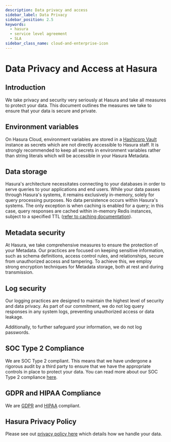 ```yaml
---
description: Data privacy and access
sidebar_label: Data Privacy
sidebar_position: 2.5
keywords:
  - hasura
  - service level agreement
  - SLA
sidebar_class_name: cloud-and-enterprise-icon
---
```


# Data Privacy and Access at Hasura

## Introduction

We take privacy and security very seriously at Hasura and take all measures to protect your data. This document outlines
the measures we take to ensure that your data is secure and private.

## Environment variables

On Hasura Cloud, environment variables are stored in a [Hashicorp Vault](https://www.vaultproject.io/) instance as
secrets which are not directly accessible to Hasura staff. It is strongly recommended to keep all secrets in environment
variables rather than string literals which will be accessible in your Hasura Metadata.

## Data storage

Hasura's architecture necessitates connecting to your databases in order to serve queries to your applications and end
users. While your data passes through Hasura's systems, it remains exclusively in-memory, solely for query processing
purposes. No data persistence occurs within Hasura's systems. The only exception is when caching is enabled for a query;
in this case, query responses are cached within in-memory Redis instances, subject to a specified TTL
([refer to caching documentation](/plugins/caching.mdx)).

## Metadata security

At Hasura, we take comprehensive measures to ensure the protection of your Metadata. Our practices are focused on
keeping sensitive information, such as schema definitions, access control rules, and relationships, secure from
unauthorized access and tampering. To achieve this, we employ strong encryption techniques for Metadata storage, both at
rest and during transmission.

## Log security

Our logging practices are designed to maintain the highest level of security and data privacy. As part of our
commitment, we do not log query responses in any system logs, preventing unauthorized access or data leakage.

Additionally, to further safeguard your information, we do not log passwords.

## SOC Type 2 Compliance

We are SOC Type 2 compliant. This means that we have undergone a rigorous audit by a third party to ensure that we have
the appropriate controls in place to protect your data. You can read more about our SOC Type 2 compliance
[here](https://hasura.io/blog/announcement-hasura-cloud-achieves-soc2-type-2-certification/).

## GDPR and HIPAA Compliance

We are [GDPR](https://gdpr-info.eu/) and [HIPAA](https://www.cdc.gov/phlp/publications/topic/hipaa.html) compliant.

## Hasura Privacy Policy

Please see out [privacy policy here](https://hasura.io/legal/hasura-privacy-policy/) which details how we handle your
data.
